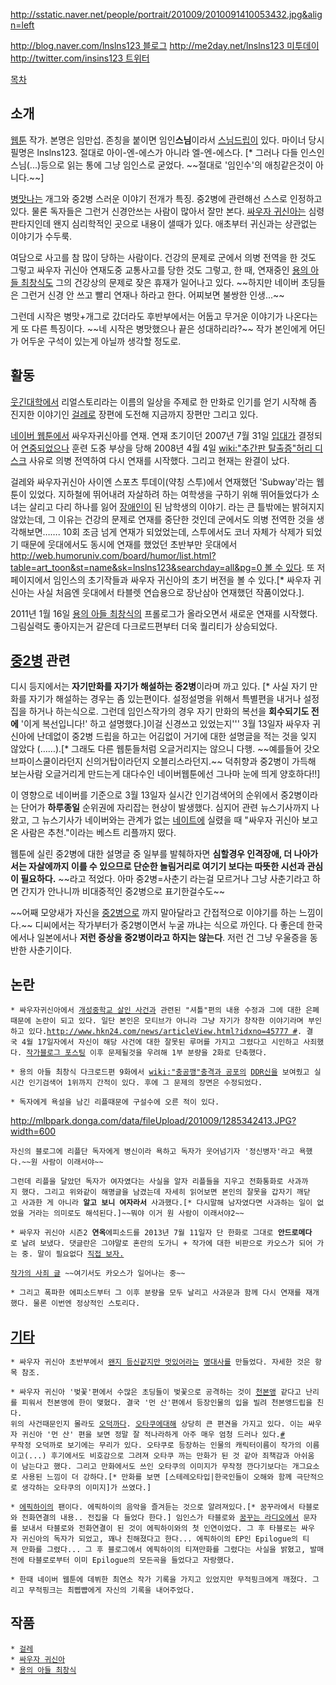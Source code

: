 http://sstatic.naver.net/people/portrait/201009/2010091410053432.jpg&align=left 

[[http://blog.naver.com/lnslns123 블로그]]
[[http://me2day.net/lnslns123 미투데이]] 
[[http://twitter.com/insins123 트위터]]

[[목차]]

== 소개 ==
[[웹툰]] 작가. 본명은 임만섭. 존칭을 붙이면 임인'''스님'''이라서 [[스님]]드립이 있다. 마이너 당시 필명은 lnslns123. 절대로 아이-엔-에스가 아니라 엘-엔-에스다. [* 그러나 다들 인스인스님(...)등으로 읽는 통에 그냥 임인스로 굳었다.  ~~절대로 '임인수'의 애칭같은것이 아니다.~~]

[[병맛]]나는 개그와 중2병 스러운 이야기 전개가 특징. 중2병에 관련해선 스스로 인정하고 있다. 물론 독자들은 그런거 신경안쓰는 사람이 많아서 잘만 본다. [[싸우자 귀신아]]는 심령판타지인데 왠지 심리학적인 곳으로 내용이 샐때가 있다. 애초부터 귀신과는 상관없는 이야기가 수두룩.

여담으로 사고를 참 많이 당하는 사람이다. 건강의 문제로 군에서 의병 전역을 한 것도 그렇고 싸우자 귀신아 연재도중 교통사고를 당한 것도 그렇고, 한 때, 연재중인 [[용의 아들 최창식]]도 그의 건강상의 문제로 잦은 휴재가 일어나고 있다. ~~하지만 네이버 초딩들은 그런거 신경 안 쓰고 빨리 연재나 하라고 한다. 어찌보면 불쌍한 인생...~~

그런데 시작은 병맛+개그로 갔더라도 후반부에서는 어둡고 무거운 이야기가 나온다는 게 또 다른 특징이다. ~~네 시작은 병맛했으나 끝은 성대하리라?~~ 작가 본인에게 어딘가 어두운 구석이 있는게 아닐까 생각할 정도로. 

== 활동 ==
[[웃긴대학]]에서 리얼스토리라는 이름의 일상을 주제로 한 만화로 인기를 얻기 시작해 좀 진지한 이야기인 [[걸레]]로 장편에 도전해 지금까지 장편만 그리고 있다.

[[네이버 웹툰]]에서 싸우자귀신아를 연재. 연재 초기이던 2007년 7월 31일 [[입대]]가 결정되어 [[연중]]되었으나 훈련 도중 부상을 당해 2008년 4월 4일 [[wiki:"추간판 탈출증"허리 디스크]] 사유로 의병 전역하여 다시 연재를 시작했다. 그리고 현재는 완결이 났다.

걸레와 싸우자귀신아 사이엔 스포츠 투데이(약칭 스투)에서 연재했던 'Subway'라는 웹툰이 있었다. 지하철에 뛰어내려 자살하려 하는 여학생을 구하기 위해 뛰어들었다가 소녀는 살리고 다리 하나를 잃어 [[장애인]]이 된 남학생의 이야기.
라는 큰 틀밖에는 밝혀지지 않았는데, 그 이유는 건강의 문제로 연재를 중단한 것인데 군에서도 의병 전역한 것을 생각해보면…….
10회 조금 넘게 연재가 되었었는데, 스투에서도 코너 자체가 삭제가 되었기 때문에 웃대에서도 동시에 연재를 했었던 초반부만 웃대에서 [[http://web.humoruniv.com/board/humor/list.html?table=art_toon&st=name&sk=lnslns123&searchday=all&pg=0 볼 수 있다]]. 또 저 페이지에서 임인스의 초기작들과 싸우자 귀신아의 초기 버전을 볼 수 있다.[* 싸우자 귀신아는 사실 처음엔 웃대에서 타블렛 연습용으로 장난삼아 연재했던 작품이었다.]. 

2011년 1월 16일 [[용의 아들 최창식]]의 프롤로그가 올라오면서 새로운 연재를 시작했다. 그림실력도 좋아지는거 같은데 다크로드편부터 더욱 퀄리티가 상승되었다.

== [[중2병]] 관련 ==
디시 등지에서는 '''자기만화를 자기가 해설하는 중2병'''이라며 까고 있다. [* 사실 자기 만화를 자기가 해설하는 경우는 좀 있는편이다. 설정설명을 위해서 특별편을 내거나 설정집을 하거나 하는식으로. 그런데 임인스작가의 경우 자기 만화의 복선을 '''회수되기도 전에''' '이게 복선입니다!' 하고 설명했다.]이걸 신경쓰고 있었는지''' 3월 13일자 싸우자 귀신아에 난데없이 중2병 드립을 하고는 어김없이 거기에 대한 설명글을 적는 것을 잊지 않았다 (……).[* 그래도 다른 웹툰들처럼 오글거리지는 않으니 다행. ~~예를들어 갓오브파이스쿨이라던지 신의거탑이라던지 오블리스라던지.~~ 덕취향과 중2병이 가득해 보는사람 오글거리게 만드는게 대다수인 네이버웹툰에선 그나마 눈에 띄게 양호하다!!]

이 영향으로 네이버를 기준으로 3월 13일자 실시간 인기검색어의 순위에서 중2병이라는 단어가 '''하루종일''' 순위권에 자리잡는 현상이 발생했다. 심지어 관련 뉴스기사까지 나왔고, 그 뉴스기사가 네이버와는 관계가 없는 [[네이트]]에 실렸을 때 "싸우자 귀신아 보고 온 사람은 추천."이라는 베스트 리플까지 떴다.  

웹툰에 실린 중2병에 대한 설명글 중 일부를 발췌하자면 '''심할경우 인격장애, 더 나아가서는 자살에까지 이를 수 있으므로 단순한 놀림거리로 여기기 보다는 따뜻한 시선과 관심이 필요하다.''' ~~라고 적었다. 아마 중2병=사춘기 라는걸 모르거나 그냥 사춘기라고 하면 간지가 안나니까 비대중적인 중2병으로 표기한걸수도~~

~~어째 모양새가 자신을 [[중2병]]으로 까지 말아달라고 간접적으로 이야기를 하는 느낌이다.~~ 디씨에서는 작가부터가 중2병이면서 누굴 까냐는 식으로 까인다. 다 좋은데 한국에서나 일본에서나 '''저런 증상을 중2병이라고 하지는 않는다'''. 저런 건 그냥 우울증을 동반한 사춘기이다.

== 논란 ==
 * 싸우자귀신아에서 [[개성중학교 살인 사건]]과 관련된 "셔틀"편의 내용 수정과 그에 대한 은폐때문에 논란이 되고 있다. 일단 본인은 모티브가 아니라 그냥 자기가 창작한 이야기라며 부인하고 있다.[[http://www.hkn24.com/news/articleView.html?idxno=45777 #]]. 결국 4월 17일자에서 자신이 해당 사건에 대한 잘못된 루머를 가지고 그렸다고 시인하고 사죄했다. [http://blog.naver.com/lnslns123/90085096854 작가블로그 포스팅] 이후 문제될것을 우려해 1부 분량을 2화로 단축했다.

 * 용의 아들 최창식 다크로드편 9화에서 [[wiki:"충공깽"충격과 공포의]] [[DDR]]신을 보여줬고 실시간 인기검색어 1위까지 간적이 있다. 후에 그 문제의 장면은 수정되었다.

 * 독자에게 욕설을 남긴 리플때문에 구설수에 오른 적이 있다.
http://mlbpark.donga.com/data/fileUpload/201009/1285342413.JPG?width=600

 자신의 블로그에 리플단 독자에게 병신이라 욕하고 독자가 웃어넘기자 '정신병자'라고 욕했다.~~원 사람이 이래서야~~

 그런데 리플을 달았던 독자가 여자였다는 사실을 알자 리플들을 지우고 전화통화로 사과까지 했다. 그리고 위와같이 해명글을 남겼는데 자세히 읽어보면 본인의 잘못을 갑자기 깨닫고 사과한 게 아니라 '''알고 보니 여자라서''' 사과했다.[* 다시말해 남자였다면 사과하는 일이 없었을 거라는 의미로도 해석된다.]~~뭐야 이거 원 사람이 이래서야2~~

 * 싸우자 귀신아 시즌2 '''연옥'''에피소드를 2013년 7월 11일자 단 한화로 그대로 '''안드로메다'''로 날려 보냈다. 댓글란은 그야말로 혼란의 도가니 + 작가에 대한 비판으로 카오스가 되어 가는 중. 말이 필요없다 [http://comic.naver.com/webtoon/detail.nhn?titleId=537990&no=22&weekday=thu 직접 보자.]

 [http://blog.naver.com/lnslns123 작가의 사죄 글] ~~여기서도 카오스가 일어나는 중~~

 * 그리고 폭파한 에피소드부터 그 이후 분량을 모두 날리고 사과문과 함께 다시 연재를 재개했다. 물론 이번엔 정상적인 스토리다.
== [[기타]] ==
 * 싸우자 귀신아 초반부에서 [[왠지 등신같지만 멋있어]]라는 [[명대사]]를 만들었다. 자세한 것은 항목 참조.

 * 싸우자 귀신아 '벚꽃'편에서 수많은 초딩들이 벚꽃으로 공격하는 것이 [[천본앵]] 같다고 난리를 피워서 천본앵에 한이 맺혔다. 결국 '먼 산'편에서 등장인물의 입을 빌려 천본앵드립을 친다. 
 위의 사건때문인지 몰라도 [[오덕까]]다. [[오타쿠]]에대해 상당히 큰 편견을 가지고 있다. 이는 싸우자 귀신아 '먼 산' 편을 보면 정말 잘 적나라하게 아주 매우 엄청 드러나 있다.[http://comic.naver.com/webtoon/detail.nhn?titleId=23182&no=67&weekday=sat #] 
 무작정 오덕까로 보기에는 무리가 있다. 오타쿠로 등장하는 인물의 캐릭터이름이 작가의 이름이고(...) 후기에서도 비호감으로 그려져 오타쿠 까는 만화가 된 것 같아 죄책감과 아쉬움이 남는다고 했다. 그리고 만화에서도 쓰인 오타쿠의 이미지가 무작정 깐다기보다는 개그요소로 사용된 느낌이 더 강하다.[* 만화를 보면 [스테레오타입|한국인들이 오해와 함께 극단적으로 생각하는 오타쿠의 이미지]가 쓰였다.]

 * [[에픽하이]]의 팬이다. 에픽하이의 음악을 즐겨듣는 것으로 알려져있다.[* 꿈꾸라에서 타블로와 전화연결의 내용.. 전집을 다 들었다 한다.] 임인스가 타블로와 [[꿈꾸는 라디오]]에서 문자를 보내서 타블로와 전화연결이 된 것이 에픽하이와의 첫 인연이었다. 그 후 타블로는 싸우자 귀신아의 독자가 되었고, 꽤나 친해졌다고 한다... 에픽하이의 EP인 Epilogue의 티져 만화를 그렸다... 그 후 블로그에서 에픽하이의 티져만화를 그렸다는 사실을 밝혔고, 발매전에 타블로로부터 이미 Epilogue의 모든곡을 들었다고 자랑했다.

 * 한때 네이버 웹툰에 데뷔한 최연소 작가 기록을 가지고 있었지만 무적핑크에게 깨졌다. 그리고 무적핑크는 최삡뺩에게 자신의 기록을 내어주었다.
== 작품 ==
 * [[걸레]]
 * [[싸우자 귀신아]]
 * [[용의 아들 최창식]]
